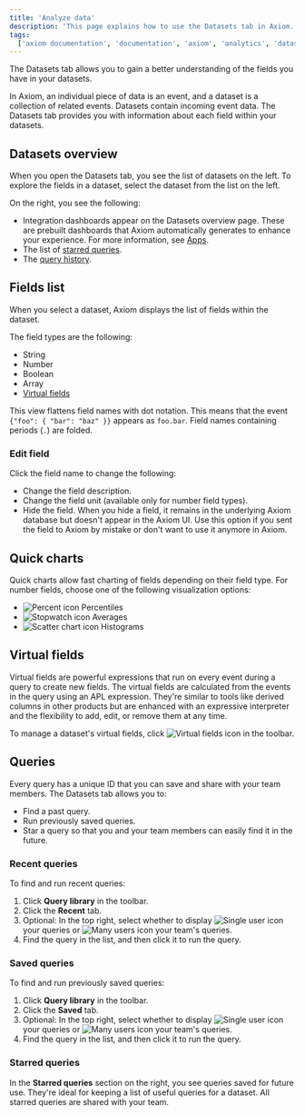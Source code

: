 ```yaml
---
title: 'Analyze data'
description: 'This page explains how to use the Datasets tab in Axiom.'
tags:
  ['axiom documentation', 'documentation', 'axiom', 'analytics', 'dataset', 'queries', 'virtual fields', 'visualizations', 'filters', 'charts']
---
```


The Datasets tab allows you to gain a better understanding of the fields you have in your datasets.

In Axiom, an individual piece of data is an event, and a dataset is a collection of related events. Datasets contain incoming event data. The Datasets tab provides you with information about each field within your datasets.

## Datasets overview

When you open the Datasets tab, you see the list of datasets on the left. To explore the fields in a dataset, select the dataset from the list on the left.

On the right, you see the following:
- Integration dashboards appear on the Datasets overview page. These are prebuilt dashboards that Axiom automatically generates to enhance your experience. For more information, see [Apps](/apps).
- The list of [starred queries](#starred-queries).
- The [query history](#query-history).

## Fields list

When you select a dataset, Axiom displays the list of fields within the dataset.

The field types are the following:
- String
- Number
- Boolean
- Array
- [Virtual fields](#virtual-fields)

This view flattens field names with dot notation. This means that the event `{"foo": { "bar": "baz" }}` appears as `foo.bar`. Field names containing periods (`.`) are folded.

### Edit field

Click the field name to change the following:
- Change the field description.
- Change the field unit (available only for number field types).
- Hide the field. When you hide a field, it remains in the underlying Axiom database but doesn't appear in the Axiom UI. Use this option if you sent the field to Axiom by mistake or don't want to use it anymore in Axiom.

## Quick charts

Quick charts allow fast charting of fields depending on their field type. For number fields, choose one of the following visualization options:
- <img src="/doc-assets/icons/percent.svg" className="inline-icon" alt="Percent icon" /> Percentiles
- <img src="/doc-assets/icons/stopwatch.svg" className="inline-icon" alt="Stopwatch icon" /> Averages
- <img src="/doc-assets/icons/chart-scatter.svg" className="inline-icon" alt="Scatter chart icon" /> Histograms

## Virtual fields

Virtual fields are powerful expressions that run on every event during a query to create new fields. The virtual fields are calculated from the events in the query using an APL expression. They're similar to tools like derived columns in other products but are enhanced with an expressive interpreter and the flexibility to add, edit, or remove them at any time.

To manage a dataset's virtual fields, click <img src="/doc-assets/icons/virtual-fields.svg" className="inline-icon" alt="Virtual fields icon" /> in the toolbar.

## Queries

Every query has a unique ID that you can save and share with your team members. The Datasets tab allows you to:
- Find a past query.
- Run previously saved queries.
- Star a query so that you and your team members can easily find it in the future.

### Recent queries

To find and run recent queries:
1. Click **Query library** in the toolbar.
1. Click the **Recent** tab.
1. Optional: In the top right, select whether to display <img src="/doc-assets/icons/single-user.svg" className="inline-icon" alt="Single user icon" /> your queries or <img src="/doc-assets/icons/many-users.svg" className="inline-icon" alt="Many users icon" /> your team's queries.
1. Find the query in the list, and then click it to run the query.

### Saved queries

To find and run previously saved queries:
1. Click **Query library** in the toolbar.
1. Click the **Saved** tab.
1. Optional: In the top right, select whether to display <img src="/doc-assets/icons/single-user.svg" className="inline-icon" alt="Single user icon" /> your queries or <img src="/doc-assets/icons/many-users.svg" className="inline-icon" alt="Many users icon" /> your team's queries.
1. Find the query in the list, and then click it to run the query.

### Starred queries

In the **Starred queries** section on the right, you see queries saved for future use. They're ideal for keeping a list of useful queries for a dataset. All starred queries are shared with your team.